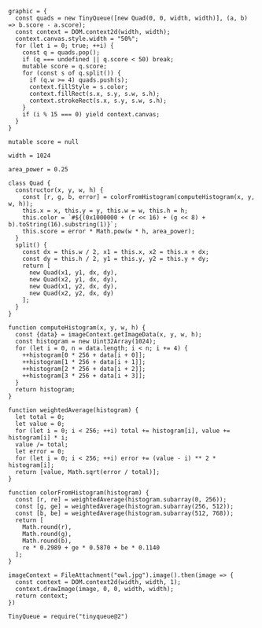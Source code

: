 ```ojs
graphic = {
  const quads = new TinyQueue([new Quad(0, 0, width, width)], (a, b) => b.score - a.score);
  const context = DOM.context2d(width, width);
  context.canvas.style.width = "50%";
  for (let i = 0; true; ++i) {
    const q = quads.pop();
    if (q === undefined || q.score < 50) break;
    mutable score = q.score;
    for (const s of q.split()) {
      if (q.w >= 4) quads.push(s);
      context.fillStyle = s.color;
      context.fillRect(s.x, s.y, s.w, s.h);
      context.strokeRect(s.x, s.y, s.w, s.h);
    }
    if (i % 15 === 0) yield context.canvas;
  }
}

mutable score = null

width = 1024

area_power = 0.25

class Quad {
  constructor(x, y, w, h) {
    const [r, g, b, error] = colorFromHistogram(computeHistogram(x, y, w, h));
    this.x = x, this.y = y, this.w = w, this.h = h;
    this.color = `#${(0x1000000 + (r << 16) + (g << 8) + b).toString(16).substring(1)}`;
    this.score = error * Math.pow(w * h, area_power);
  }
  split() {
    const dx = this.w / 2, x1 = this.x, x2 = this.x + dx;
    const dy = this.h / 2, y1 = this.y, y2 = this.y + dy;
    return [
      new Quad(x1, y1, dx, dy),
      new Quad(x2, y1, dx, dy),
      new Quad(x1, y2, dx, dy),
      new Quad(x2, y2, dx, dy)
    ];
  }
}

function computeHistogram(x, y, w, h) {
  const {data} = imageContext.getImageData(x, y, w, h);
  const histogram = new Uint32Array(1024);
  for (let i = 0, n = data.length; i < n; i += 4) {
    ++histogram[0 * 256 + data[i + 0]];
    ++histogram[1 * 256 + data[i + 1]];
    ++histogram[2 * 256 + data[i + 2]];
    ++histogram[3 * 256 + data[i + 3]];
  }
  return histogram;
}

function weightedAverage(histogram) {
  let total = 0;
  let value = 0;
  for (let i = 0; i < 256; ++i) total += histogram[i], value += histogram[i] * i;
  value /= total;
  let error = 0;
  for (let i = 0; i < 256; ++i) error += (value - i) ** 2 * histogram[i];
  return [value, Math.sqrt(error / total)];
}

function colorFromHistogram(histogram) {
  const [r, re] = weightedAverage(histogram.subarray(0, 256));
  const [g, ge] = weightedAverage(histogram.subarray(256, 512));
  const [b, be] = weightedAverage(histogram.subarray(512, 768));
  return [
    Math.round(r), 
    Math.round(g), 
    Math.round(b), 
    re * 0.2989 + ge * 0.5870 + be * 0.1140
  ];
}

imageContext = FileAttachment("owl.jpg").image().then(image => {
  const context = DOM.context2d(width, width, 1);
  context.drawImage(image, 0, 0, width, width);
  return context;
})

TinyQueue = require("tinyqueue@2")
```